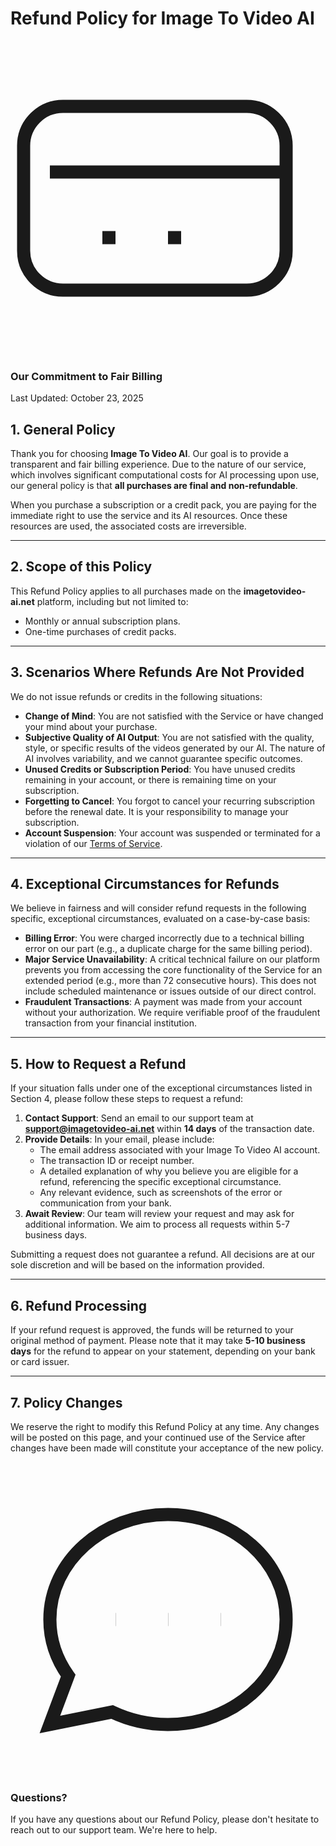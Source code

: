 # Refund Policy for Image To Video AI

<div className="bg-gradient-to-r from-blue-50 to-purple-50 dark:from-blue-950 dark:to-purple-950 p-6 rounded-lg border border-blue-200 dark:border-blue-800 mb-8">
  <div className="flex items-center gap-3">
    <div className="p-2 bg-blue-100 dark:bg-blue-900 rounded-lg">
      <svg className="w-5 h-5 text-blue-600 dark:text-blue-400" fill="none" stroke="currentColor" viewBox="0 0 24 24" xmlns="http://www.w3.org/2000/svg"><path strokeLinecap="round" strokeLinejoin="round" strokeWidth="2" d="M3 10h18M7 15h1m4 0h1m-7 4h12a3 3 0 003-3V8a3 3 0 00-3-3H4a3 3 0 00-3 3v8a3 3 0 003 3z"></path></svg>
    </div>
    <div>
      <h3 className="text-lg font-semibold text-blue-900 dark:text-blue-100">Our Commitment to Fair Billing</h3>
      <p className="text-blue-700 dark:text-blue-300 text-sm">Last Updated: October 23, 2025</p>
    </div>
  </div>
</div>

## 1. General Policy

Thank you for choosing **Image To Video AI**. Our goal is to provide a transparent and fair billing experience. Due to the nature of our service, which involves significant computational costs for AI processing upon use, our general policy is that **all purchases are final and non-refundable**.

When you purchase a subscription or a credit pack, you are paying for the immediate right to use the service and its AI resources. Once these resources are used, the associated costs are irreversible.

---

## 2. Scope of this Policy

This Refund Policy applies to all purchases made on the **imagetovideo-ai.net** platform, including but not limited to:
*   Monthly or annual subscription plans.
*   One-time purchases of credit packs.

---

## 3. Scenarios Where Refunds Are Not Provided

We do not issue refunds or credits in the following situations:

*   **Change of Mind**: You are not satisfied with the Service or have changed your mind about your purchase.
*   **Subjective Quality of AI Output**: You are not satisfied with the quality, style, or specific results of the videos generated by our AI. The nature of AI involves variability, and we cannot guarantee specific outcomes.
*   **Unused Credits or Subscription Period**: You have unused credits remaining in your account, or there is remaining time on your subscription.
*   **Forgetting to Cancel**: You forgot to cancel your recurring subscription before the renewal date. It is your responsibility to manage your subscription.
*   **Account Suspension**: Your account was suspended or terminated for a violation of our [Terms of Service](/terms-of-service).

---

## 4. Exceptional Circumstances for Refunds

We believe in fairness and will consider refund requests in the following specific, exceptional circumstances, evaluated on a case-by-case basis:

*   **Billing Error**: You were charged incorrectly due to a technical billing error on our part (e.g., a duplicate charge for the same billing period).
*   **Major Service Unavailability**: A critical technical failure on our platform prevents you from accessing the core functionality of the Service for an extended period (e.g., more than 72 consecutive hours). This does not include scheduled maintenance or issues outside of our direct control.
*   **Fraudulent Transactions**: A payment was made from your account without your authorization. We require verifiable proof of the fraudulent transaction from your financial institution.

---

## 5. How to Request a Refund

If your situation falls under one of the exceptional circumstances listed in Section 4, please follow these steps to request a refund:

1.  **Contact Support**: Send an email to our support team at **[support@imagetovideo-ai.net](mailto:support@imagetovideo-ai.net)** within **14 days** of the transaction date.
2.  **Provide Details**: In your email, please include:
    *   The email address associated with your Image To Video AI account.
    *   The transaction ID or receipt number.
    *   A detailed explanation of why you believe you are eligible for a refund, referencing the specific exceptional circumstance.
    *   Any relevant evidence, such as screenshots of the error or communication from your bank.
3.  **Await Review**: Our team will review your request and may ask for additional information. We aim to process all requests within 5-7 business days.

Submitting a request does not guarantee a refund. All decisions are at our sole discretion and will be based on the information provided.

---

## 6. Refund Processing

If your refund request is approved, the funds will be returned to your original method of payment. Please note that it may take **5-10 business days** for the refund to appear on your statement, depending on your bank or card issuer.

---

## 7. Policy Changes

We reserve the right to modify this Refund Policy at any time. Any changes will be posted on this page, and your continued use of the Service after changes have been made will constitute your acceptance of the new policy.

<div className="bg-gradient-to-r from-green-50 to-blue-50 dark:from-green-950 dark:to-blue-950 p-6 rounded-lg border border-green-200 dark:border-green-800 mt-12">
  <div className="flex items-start gap-3">
    <div className="p-2 bg-green-100 dark:bg-green-900 rounded-lg mt-1">
      <svg className="w-5 h-5 text-green-600 dark:text-green-400" fill="none" stroke="currentColor" viewBox="0 0 24 24"><path strokeLinecap="round" strokeLinejoin="round" strokeWidth="2" d="M8 12h.01M12 12h.01M16 12h.01M21 12c0 4.418-4.03 8-9 8a9.863 9.863 0 01-4.255-.949L3 20l1.395-3.72C3.512 15.042 3 13.574 3 12c0-4.418 4.03-8 9-8s9 3.582 9 8z"></path></svg>
    </div>
    <div>
      <h3 className="text-lg font-semibold text-green-900 dark:text-green-100 mb-2">Questions?</h3>
      <p className="text-green-700 dark:text-green-300 text-sm leading-relaxed">
        If you have any questions about our Refund Policy, please don't hesitate to reach out to our support team. We're here to help.
      </p>
    </div>
  </div>
</div>
